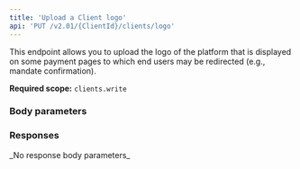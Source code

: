 ```yaml
---
title: 'Upload a Client logo'  
api: 'PUT /v2.01/{ClientId}/clients/logo'  
---
```


  

This endpoint allows you to upload the logo of the platform that is displayed on some payment pages to which end users may be redirected (e.g., mandate confirmation).  

**Required scope:** `clients.write`

### Body parameters  

<File1 />  

### Responses  

<AccordionGroup>

<Accordion title="204 - No content (upload successful)">
_No response body parameters_
</Accordion>

</AccordionGroup>  

<ResponseExample>  

</ResponseExample>  

<RequestExample>  
    <RestUploadClientLogo />
</RequestExample>